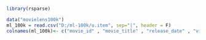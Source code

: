 ```r
library(rsparse)
```

```r
data("movielens100k")
ml_100k = read.csv("D:/ml-100k/u.item", sep="|", header = F)
colnames(ml_100k)<- c("movie_id" , "movie_title" , "release_date" , "video_release_date" , "IMDb_URL" , "unknown" , "Action" , "Adventure" , "Animation" , "Children's" , "Comedy" , "Crime" , "Documentary" , "Drama" , "Fantasy" , "Film-Noir" , "Horror" , "Musical" , "Mystery" , "Romance" , "Sci-Fi" , "Thriller" , "War" , "Western")
```